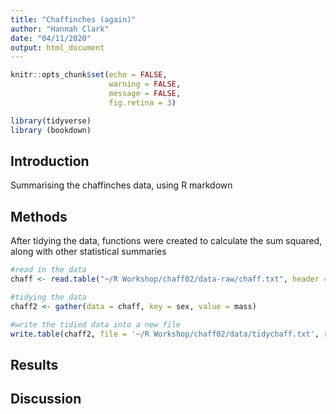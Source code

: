 ```yaml
---
title: "Chaffinches (again)"
author: "Hannah Clark"
date: "04/11/2020"
output: html_document
---
```


```r
knitr::opts_chunk$set(echo = FALSE,
                      warning = FALSE,
                      message = FALSE,
                      fig.retina = 3)
```

```r
library(tidyverse)
library (bookdown)
```

## Introduction
Summarising the chaffinches data, using R markdown

## Methods
After tidying the data, functions were created to calculate the sum squared, along with other statistical summaries

```r
#read in the data
chaff <- read.table("~/R Workshop/chaff02/data-raw/chaff.txt", header = T)

#tidying the data
chaff2 <- gather(data = chaff, key = sex, value = mass)

#write the tidied data into a new file
write.table(chaff2, file = '~/R Workshop/chaff02/data/tidychaff.txt', row.names = FALSE)
```






## Results

## Discussion











